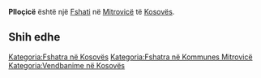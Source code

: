 {{Fshat në 
 | Emri                = Plloçicë
 | Emri (Rasa dhanore) = 
 | Figura              = 
 | Shteti              = Kosovës
 | Komuna              = Mitrovicë
 | Kodi postar         = 
 | Sipërfaqja          = 
 | Popullsia           = 0
 | Regj. i popullsisë  = 
 | Dend. e popullsisë  = 
 | Faqja zyrtare       = 
 <!--- Koordinatat ----> 
 | Gjerësia            = 42.58972
 | Gjatësia            = 20.7625
 | Lartësia            = 
}}
'''Plloçicë''' është një [[Fshati]] në [[ Mitrovicë ]] të [[ Kosovës ]].

<!-- == Gjeografia == -->
<!-- == Historia == -->
<!-- == Demografia == -->
== Shih edhe ==
{{Komuna Mitrovicë}}
{{Kosovo-Administrata-Cung}}

[[Kategoria:Fshatra në Kosovës]]
[[Kategoria:Fshatra në Kommunes Mitrovicë]]
[[Kategoria:Vendbanime në Kosovës]]